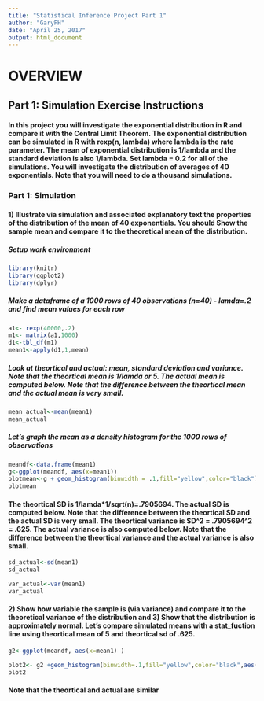 ```yaml
---
title: "Statistical Inference Project Part 1"
author: "GaryFH"
date: "April 25, 2017"
output: html_document
---
```


#                            OVERVIEW

##     Part 1: Simulation Exercise Instructions

####  In this project you will investigate the exponential distribution in R and compare it with the Central Limit Theorem. The exponential distribution can be simulated in R with rexp(n, lambda) where lambda is the rate parameter. The mean of exponential distribution is 1/lambda and the standard deviation is also 1/lambda. Set lambda = 0.2 for all of the simulations. You will investigate the distribution of averages of 40 exponentials. Note that you will need to do a thousand simulations.


###  Part 1: Simulation
 
####    1) Illustrate via simulation and associated explanatory text the properties of the distribution of the mean of 40 exponentials. You should Show the sample mean and compare it to the theoretical mean of the distribution.

##### Setup work environment
```r
library(knitr)
library(ggplot2)
library(dplyr)
```

##### Make a dataframe of a 1000 rows of 40 observations (n=40) - lamda=.2 and find mean values for each row

```r
a1<- rexp(40000,.2)
m1<- matrix(a1,1000)
d1<-tbl_df(m1)
mean1<-apply(d1,1,mean)

```

##### Look at theortical and actual: mean, standard deviation and variance.   Note that the theortical mean is 1/lamda or 5.   The actual mean is computed below.  Note that the difference between the theortical mean and the actual mean is very small.

```r
mean_actual<-mean(mean1)
mean_actual
```

##### Let's graph the mean as a density histogram for the 1000 rows of observations

```r
meandf<-data.frame(mean1)
g<-ggplot(meandf, aes(x=mean1))
plotmean<-g + geom_histogram(binwidth = .1,fill="yellow",color="black")+labs(x="Mean Values", y="Frequency",title="Simulated distribution of the mean for 1000 rows of 40 exponentials")
plotmean

```


#### The theortical SD is 1/lamda*1/sqrt(n)=.7905694.  The actual SD is computed below.  Note that the difference between the theortical SD and the actual SD is very small.  The theortical variance is SD^2 = .7905694^2 = .625.  The actual variance is also computed below.    Note that the difference between the theortical variance and the actual variance is also small.

```r
sd_actual<-sd(mean1)
sd_actual

var_actual<-var(mean1)
var_actual
```



####  2) Show how variable the sample is (via variance) and compare it to the theoretical variance of the distribution and  3) Show that the distribution is approximately normal.  Let's compare simulated means with a stat_fuction line using theortical mean of 5 and theortical sd of .625.

```r
g2<-ggplot(meandf, aes(x=mean1) )

plot2<- g2 +geom_histogram(binwidth=.1,fill="yellow",color="black",aes(y=..density..))+labs(x="Mean Values", y="Density",title="Compare distribution of the theortical mean (RedLine) vrs actual mean (GreenLine)") + stat_function(fun = dnorm, args = list(mean=5,sd=.7776059),color="red",size=1) + stat_density(geom="line",color="green",size=1) 
plot2
```

#### Note that the theortical and actual are similar









